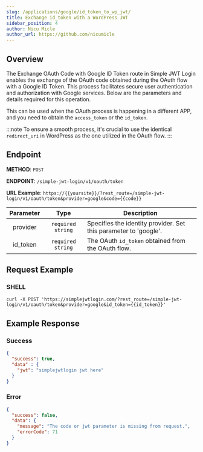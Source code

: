 ```yaml
---
slug: /applications/google/id_token_to_wp_jwt/
title: Exchange id_token with a WordPress JWT
sidebar_position: 4
author: Nicu Micle
author_url: https://github.com/nicumicle
---
```



## Overview

The Exchange OAuth Code with Google ID Token route in Simple JWT Login enables the exchange of the OAuth code obtained during the OAuth flow with a Google ID Token. This process facilitates secure user authentication and authorization with Google services. Below are the parameters and details required for this operation.

This can be used when the OAuth process is happening in a different APP, and you need to obtain the `access_token` or the `id_token`.

:::note
To ensure a smooth process, it's crucial to use the identical `redirect_uri` in WordPress as the one utilized in the OAuth flow.
:::

## Endpoint

**METHOD**:  `POST`

**ENDPOINT**: `/simple-jwt-login/v1/oauth/token`

**URL Example**: `https://{{yoursite}}/?rest_route=/simple-jwt-login/v1/oauth/token&provider=google&code={{code}}`

| Parameter       |   Type           |   Description|
| :-------------: | :--------------: | ------------ |
|   provider  | `required` `string` | Specifies the identity provider. Set this parameter to 'google'. |
|   id_token  | `required` `string` | The OAuth `id_token` obtained from the OAuth flow. |

## Request Example

### SHELL

```shell
curl -X POST 'https://simplejwtlogin.com/?rest_route=/simple-jwt-login/v1/oauth/token&provider=google&id_token={{id_token}}'
```

## Example Response

### Success
```json
{
  "success": true,
  "data" : {
    "jwt": "simplejwtlogin jwt here"
  }
}
```

### Error
```json
{
  "success": false,
  "data": {
    "message": "The code or jwt parameter is missing from request.",
    "errorCode": 71
  }
}
```


